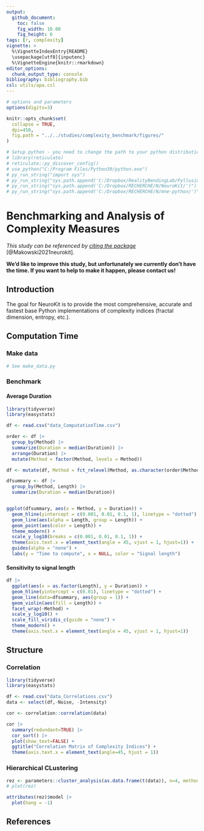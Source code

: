 ```yaml
---
output: 
  github_document:
    toc: false
    fig_width: 10.08
    fig_height: 6
tags: [r, complexity]
vignette: >
  %\VignetteIndexEntry{README}
  \usepackage[utf8]{inputenc}
  %\VignetteEngine{knitr::rmarkdown}
editor_options: 
  chunk_output_type: console
bibliography: bibliography.bib
csl: utils/apa.csl
---
```


```r
# options and parameters
options(digits=3)

knitr::opts_chunk$set(
  collapse = TRUE,
  dpi=450,
  fig.path = "../../studies/complexity_benchmark/figures/"
)

# Setup python - you need to change the path to your python distribution
# library(reticulate)
# reticulate::py_discover_config()
# use_python("C:/Program Files/Python39/python.exe")
# py_run_string("import sys")
# py_run_string("sys.path.append('C:/Dropbox/RealityBendingLab/Pyllusion/')")
# py_run_string("sys.path.append('C:/Dropbox/RECHERCHE/N/NeuroKit/')")
# py_run_string("sys.path.append('C:/Dropbox/RECHERCHE/N/mne-python/')")
```




# Benchmarking and Analysis of Complexity Measures

*This study can be referenced by* [*citing the package*](https://github.com/neuropsychology/NeuroKit#citation) [@Makowski2021neurokit].

**We'd like to improve this study, but unfortunately we currently don't have the time. If you want to help to make it happen, please contact us!**

## Introduction

The goal for NeuroKit is to provide the most comprehensive, accurate and fastest base Python implementations of complexity indices (fractal dimension, entropy, etc.).

## Computation Time

### Make data

```python
# See make_data.py
```

### Benchmark

#### Average Duration

```r
library(tidyverse)
library(easystats)

df <- read.csv("data_ComputationTime.csv") 

order <- df |> 
  group_by(Method) |> 
  summarize(Duration = median(Duration)) |> 
  arrange(Duration) |> 
  mutate(Method = factor(Method, levels = Method))

df <- mutate(df, Method = fct_relevel(Method, as.character(order$Method)))

dfsummary <- df |>
  group_by(Method, Length) |>
  summarize(Duration = median(Duration))


ggplot(dfsummary, aes(x = Method, y = Duration)) + 
  geom_hline(yintercept = c(0.001, 0.01, 0.1, 1), linetype = "dotted") +
  geom_line(aes(alpha = Length, group = Length)) +
  geom_point(aes(color = Length)) + 
  theme_modern() +
  scale_y_log10(breaks = c(0.001, 0.01, 0.1, 1)) +
  theme(axis.text.x = element_text(angle = 45, vjust = 1, hjust=1)) +
  guides(alpha = "none") +
  labs(y = "Time to compute", x = NULL, color = "Signal length")
```

#### Sensitivity to signal length

```r
df |> 
  ggplot(aes(x = as.factor(Length), y = Duration)) +
  geom_hline(yintercept = c(0.01), linetype = "dotted") +
  geom_line(data=dfsummary, aes(group = 1)) +
  geom_violin(aes(fill = Length)) +
  facet_wrap(~Method) +
  scale_y_log10() +
  scale_fill_viridis_c(guide = "none") +
  theme_modern() +
  theme(axis.text.x = element_text(angle = 45, vjust = 1, hjust=1))
```

## Structure

### Correlation

```r
library(tidyverse)
library(easystats)

df <- read.csv("data_Correlations.csv") 
data <- select(df,-Noise, -Intensity)

cor <- correlation::correlation(data)

cor |> 
  summary(redundant=TRUE) |> 
  cor_sort() |> 
  plot(show_text=FALSE) +
  ggtitle("Correlation Matrix of Complexity Indices") +
  theme(axis.text.x = element_text(angle=45, hjust = 1))
```

### Hierarchical CLustering


```r
rez <- parameters::cluster_analysis(as.data.frame(t(data)), n=4, method="hclust", hclust_method="ward.D2")
# plot(rez)

attributes(rez)$model |> 
  plot(hang = -1)
```


## References
